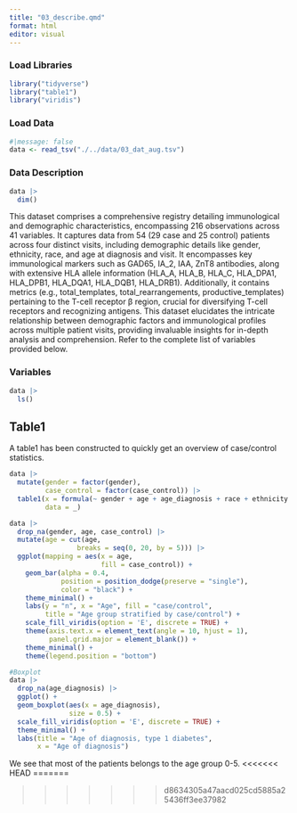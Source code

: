 ```yaml
---
title: "03_describe.qmd"
format: html
editor: visual
---
```


### Load Libraries

```r
library("tidyverse")
library("table1")
library("viridis")
```

### Load Data

```r
#|message: false
data <- read_tsv("./../data/03_dat_aug.tsv")
```

### Data Description

```r
data |>
  dim()
```

This dataset comprises a comprehensive registry detailing immunological and demographic characteristics, encompassing 216 observations across 41 variables. It captures data from 54 (29 case and 25 control) patients across four distinct visits, including demographic details like gender, ethnicity, race, and age at diagnosis and visit. It encompasses key immunological markers such as GAD65, IA_2, IAA, ZnT8 antibodies, along with extensive HLA allele information (HLA_A, HLA_B, HLA_C, HLA_DPA1, HLA_DPB1, HLA_DQA1, HLA_DQB1, HLA_DRB1). Additionally, it contains metrics (e.g., total_templates, total_rearrangements, productive_templates) pertaining to the T-cell receptor β region, crucial for diversifying T-cell receptors and recognizing antigens. This dataset elucidates the intricate relationship between demographic factors and immunological profiles across multiple patient visits, providing invaluable insights for in-depth analysis and comprehension. Refer to the complete list of variables provided below.

### Variables

```r
data |>  
  ls()
```

## Table1

A table1 has been constructed to quickly get an overview of case/control statistics.

```r
data |>
  mutate(gender = factor(gender),
         case_control = factor(case_control)) |>
  table1(x = formula(~ gender + age + age_diagnosis + race + ethnicity| case_control),
         data = _)
```

```r
data |>
  drop_na(gender, age, case_control) |>
  mutate(age = cut(age,
                 breaks = seq(0, 20, by = 5))) |>
  ggplot(mapping = aes(x = age,
                       fill = case_control)) +
    geom_bar(alpha = 0.4,
             position = position_dodge(preserve = "single"),
             color = "black") +
    theme_minimal() +
    labs(y = "n", x = "Age", fill = "case/control", 
         title = "Age group stratified by case/control") +
    scale_fill_viridis(option = 'E', discrete = TRUE) +
    theme(axis.text.x = element_text(angle = 10, hjust = 1),
          panel.grid.major = element_blank()) +
    theme_minimal() +
    theme(legend.position = "bottom")
```

```r
#Boxplot
data |>
  drop_na(age_diagnosis) |>
  ggplot() +
  geom_boxplot(aes(x = age_diagnosis),
               size = 0.5) +
  scale_fill_viridis(option = 'E', discrete = TRUE) +
  theme_minimal() +
  labs(title = "Age of diagnosis, type 1 diabetes",
       x = "Age of diagnosis")
```

We see that most of the patients belongs to the age group 0-5.
<<<<<<< HEAD
=======

>>>>>>> d8634305a47aacd025cd5885a25436ff3ee37982
